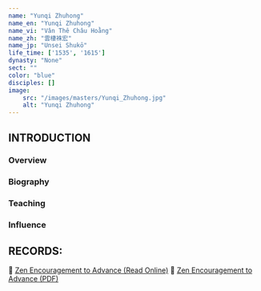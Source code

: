 ```yaml
---
name: "Yunqi Zhuhong"
name_en: "Yunqi Zhuhong"
name_vi: "Vân Thê Châu Hoằng"
name_zh: "雲棲袾宏"
name_jp: "Unsei Shukō"
life_time: ['1535', '1615']
dynasty: "None"
sect: ""
color: "blue"
disciples: []
image: 
    src: "/images/masters/Yunqi_Zhuhong.jpg"
    alt: "Yunqi Zhuhong"
---
```


## INTRODUCTION



### Overview



### Biography



### Teaching



### Influence



## RECORDS:

📖 [Zen Encouragement to Advance (Read Online)](https://thientruclam.info/ht-thich-thanh-tu/thien-quan-sach-tan)
📖 [Zen Encouragement to Advance (PDF)](https://thuvienhoasen.org/images/file/XBJYpp1G0QgQAApq/thienquansachtan.pdf)
